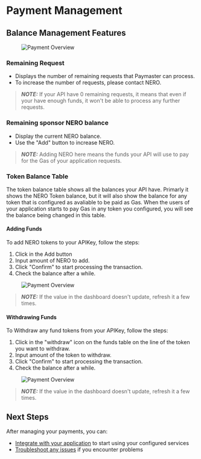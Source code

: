 
# Payment Management

## Balance Management Features

<div className="mt-8 mb-8">
  <figure className="text-center">
    <img 
      src="/assets/aaPlatform/figure10.png" 
      alt="Payment Overview"
      className="mx-auto rounded-lg shadow-md"
    />
  </figure>
</div>


### Remaining Request
- Displays the number of remaining requests that Paymaster can process.
- To increase the number of requests, please contact NERO.

> **_NOTE:_**  If your API have 0 remaining requests, it means that even if your have enough funds, it won't be able to process any further requests. 

### Remaining sponsor NERO balance
- Display the current NERO balance.
- Use the "Add" button to increase NERO.

> **_NOTE:_**  Adding NERO here means the funds your API will use to pay for the Gas of your application requests.  

### Token Balance Table

The token balance table shows all the balances your API have. Primarly it shows the NERO Token balance, but it will also show the balance for any token that is configured as avaliable to be paid as Gas. When the users of your application starts to pay Gas in any token you configured, you will see the balance being changed in this table.

#### Adding Funds

To add NERO tokens to your APIKey, follow the steps:

1. Click in the Add button
2. Input amount of NERO to add.
3. Click "Confirm" to start processing the transaction.
4. Check the balance after a while.

<div className="mt-8 mb-8">
  <figure className="text-center">
    <img 
      src="/assets/aaPlatform/gifs/deposit.gif" 
      alt="Payment Overview"
      className="mx-auto rounded-lg shadow-md"
    />
  </figure>
</div>

> **_NOTE:_**  If the value in the dashboard doesn't update, refresh it a few times.


#### Withdrawing Funds

To Withdraw any fund tokens from your APIKey, follow the steps:

1. Click in the "withdraw" icon on the funds table on the line of the token you want to withdraw. 
2. Input amount of the token to withdraw.
3. Click "Confirm" to start processing the transaction.
4. Check the balance after a while.

<div className="mt-8 mb-8">
  <figure className="text-center">
    <img 
      src="/assets/aaPlatform/gifs/withdraw.gif" 
      alt="Payment Overview"
      className="mx-auto rounded-lg shadow-md"
    />
  </figure>
</div>

> **_NOTE:_**  If the value in the dashboard doesn't update, refresh it a few times.

## Next Steps

After managing your payments, you can:
- [Integrate with your application](/en/developer-tools/aa-platform/integration-and-best-practices) to start using your configured services
- [Troubleshoot any issues](/en/developer-tools/aa-platform/troubleshooting) if you encounter problems

<PageFeedback path="/en/developer-tools/aa-platform/payment-management" /> 